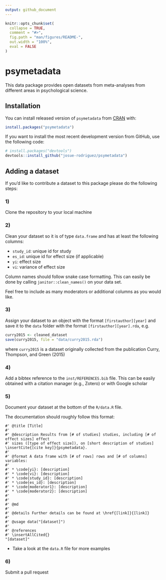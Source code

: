 ```yaml
---
output: github_document
---
```


<!-- README.md is generated from README.Rmd. Please edit that file -->

```r
knitr::opts_chunk$set(
  collapse = TRUE,
  comment = "#>",
  fig.path = "man/figures/README-",
  out.width = "100%",
  eval = FALSE
)
```

# psymetadata

<!-- badges: start -->
<!-- badges: end -->

This data package provides open datasets from meta-analyses from different areas in psychological science. 

##  Installation

<!-- You can install the released version of glaxo from [CRAN](https://CRAN.R-project.org) with: -->

<!-- ``` r -->
<!-- install.packages("glaxo") -->
<!-- ``` -->

You can install released version of `psymetadata` from [CRAN](https://CRAN.R-project.org) with:

```r
install.packages("psymetadata")
```

If you want to install the most recent development version from GitHub, use the following code:

``` r
# install.packages("devtools")
devtools::install_github("josue-rodriguez/psymetadata")
```

## Adding a dataset
If you'd like to contribute a dataset to this package please do the following steps:

### 1)

Clone the repository to your local machine

### 2)

Clean your dataset so it is of type `data.frame` and has at least the following columns:

- `study_id`: unique id for study 
- `es_id`: unique id for effect size (if applicable)
- `yi`: effect size
- `vi`: variance of effect size

Column names should follow snake case formatting. This can easily be done by calling `janitor::clean_names()` on your data set. 

Feel free to include as many moderators or additional columns as you would like.


### 3)
Assign your dataset to an object with the format `[firstauthor][year]` and save it to the `data` folder with the format `[firstauthor][year].rda`, e.g.

```r
curry2015 <- cleaned_dataset
save(curry2015, file = "data/curry2015.rda")
```

where `curry2015` is a dataset originally collected from the publication Curry, Thompson, and Green (2015)

### 4)
Add a bibtex reference to the `inst/REFERENCES.bib` file. This can be easily obtained with a citation manager (e.g., Zotero) or with Google scholar 

### 5)
Document your dataset at the bottom of the `R/data.R` file. 

The documentation should roughly follow this format:

```
#' @title [Title]
#'
#' @description Results from [# of studies] studies, including [# of effect sizes] effect 
#' sizes ([type of effect size]), on [short description of studies] \insertCite{[cite key]}{psymetadata}.
#'
#' @format A data frame with [# of rows] rows and [# of columns] variables:
#'
#' * \code{yi}: [description]
#' * \code{vi}: [description]
#' * \code{study_id}: [description]
#' * \code{es_id}: [description]
#' * \code{moderator1}: [description]
#' * \code{moderator2}: [description]
#'
#'
#' @md
#'
#' @details Further details can be found at \href{[link]}{[link]}
#'
#' @usage data("[dataset]")
#'
#' @references
#' \insertAllCited{}
"[dataset]"
```

- Take a look at the `data.R` file for more examples

### 6)
Submit a pull request


